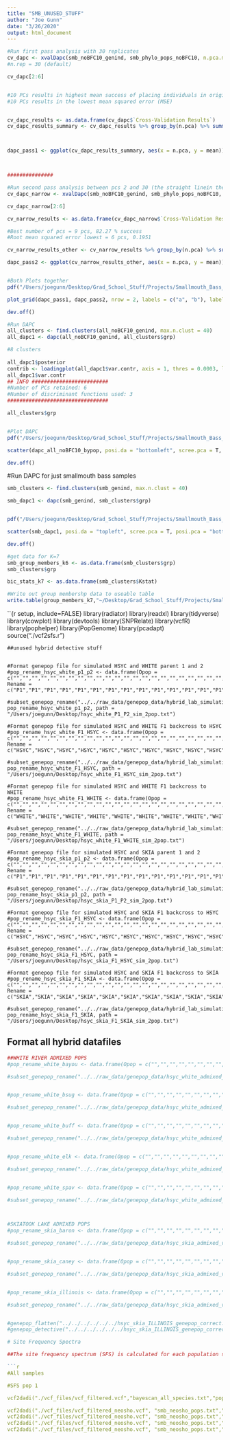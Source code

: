 ```yaml
---
title: "SMB_UNUSED_STUFF"
author: "Joe Gunn"
date: "3/26/2020"
output: html_document
---
```


```r
#Run first pass analysis with 30 replicates
cv_dapc <- xvalDapc(smb_noBFC10_genind, smb_phylo_pops_noBFC10, n.pca.max = 100, training.set = 0.9, result = "groupMean", xval.plot = TRUE)
#n.rep = 30 (default)

cv_dapc[2:6]


#10 PCs results in highest mean success of placing individuals in original populations
#10 PCs results in the lowest mean squared error (MSE)


cv_dapc_results <- as.data.frame(cv_dapc$`Cross-Validation Results`)
cv_dapc_results_summary <- cv_dapc_results %>% group_by(n.pca) %>% summarize(mean = mean(success), sd = sd(success))



dapc_pass1 <- ggplot(cv_dapc_results_summary, aes(x = n.pca, y = mean)) + geom_point() + geom_errorbar(aes(ymax = mean + sd, ymin = mean - sd, width = 1)) + scale_x_continuous("Number of Principal Components", labels = as.character(cv_dapc_results_summary$n.pca), breaks = cv_dapc_results_summary$n.pca) + theme_set(theme_cowplot(12)) + labs(y = "Proportion Classified Successfully") + theme(axis.title = element_text(size = 15)) + theme(axis.text = element_text(size = 15)) + theme(axis.title.x = element_blank())



###############

#Run second pass analysis between pcs 2 and 30 (the straight linein the abvoe plot, with 1000 reps per number of PCs)
cv_dapc_narrow <- xvalDapc(smb_noBFC10_genind, smb_phylo_pops_noBFC10, n.pca = 2:30, n.rep = 1000, result = "groupMean", xval.plot = TRUE)

cv_dapc_narrow[2:6]

cv_narrow_results <- as.data.frame(cv_dapc_narrow$`Cross-Validation Results`)

#Best number of pcs = 9 pcs, 82.27 % success
#Root mean squared error lowest = 6 pcs, 0.1951

cv_narrow_results_other <- cv_narrow_results %>% group_by(n.pca) %>% summarize(mean = mean(success), sd = sd(success))

dapc_pass2 <- ggplot(cv_narrow_results_other, aes(x = n.pca, y = mean)) + geom_point() + geom_errorbar(aes(ymax = mean + sd, ymin = mean - sd, width = 1)) + scale_x_continuous("Number of Principal Components", labels = as.character(cv_narrow_results_other$n.pca), breaks = cv_narrow_results_other$n.pca) + theme_set(theme_cowplot(12)) + theme(axis.title = element_text(size = 15)) + theme(axis.text = element_text(size = 15)) + labs(y = "Proportion Classified Successfully")


#Both Plots together
pdf("/Users/joegunn/Desktop/Grad_School_Stuff/Projects/Smallmouth_Bass_Genomics/SMB_GENOMICS_REVAMPED/dapc_cv_plots.pdf", width=10, height=12)

plot_grid(dapc_pass1, dapc_pass2, nrow = 2, labels = c("a", "b"), label_size = 20, label_x = 0, label_y = 1.02)

dev.off()


```


```r

#Run DAPC
all_clusters <- find.clusters(all_noBCF10_genind, max.n.clust = 40)
all_dapc1 <- dapc(all_noBCF10_genind, all_clusters$grp)

#8 clusters
               
all_dapc1$posterior
contrib <- loadingplot(all_dapc1$var.contr, axis = 1, thres = 0.0003, lab.jitter = 1)
all_dapc1$var.contr
## INFO #########################
#Number of PCs retained: 6
#Number of discriminant functions used: 3
#################################

all_clusters$grp


#Plot DAPC
pdf("/Users/joegunn/Desktop/Grad_School_Stuff/Projects/Smallmouth_Bass_Genomics/SMB_GENOMICS_REVAMPED/DAPC_all_plot.pdf", width=8, height=5) 

scatter(dapc_all_noBFC10_bypop, posi.da = "bottomleft", scree.pca = T, posi.pca = "topleft", bg = "white", ratio.pca = 0.3, cex = 3, cell = 0, col = c("navyblue","forestgreen","chocolate1","deeppink2","darkviolet","goldenrod3", "cyan", "seagreen2"))

dev.off()

```

#Run DAPC for just smallmouth bass samples

```r
smb_clusters <- find.clusters(smb_genind, max.n.clust = 40)

smb_dapc1 <- dapc(smb_genind, smb_clusters$grp)


pdf("/Users/joegunn/Desktop/Grad_School_Stuff/Projects/Smallmouth_Bass_Genomics/SMB_GENOMICS_REVAMPED/DAPC_all_plot.pdf", width=8, height=5) 

scatter(smb_dapc1, posi.da = "topleft", scree.pca = T, posi.pca = "bottomleft", bg = "white", ratio.pca = 0.3, cex = 3, cell = 0, col = c("forestgreen","navyblue","darkviolet","cyan","deeppink2","goldenrod3"))

dev.off()

#get data for K=7
smb_group_members_k6 <- as.data.frame(smb_clusters$grp)
smb_clusters$grp

bic_stats_k7 <- as.data.frame(smb_clusters$Kstat)

#Write out group membershp data to useable table
write.table(group_members_k7,"~/Desktop/Grad_School_Stuff/Projects/Smallmouth_Bass_Genomics/SMB_GENOMICS_REVAMPED/DAPC_group_membership_K7.txt", sep="\t")


```

``{r setup, include=FALSE}
library(radiator)
library(readxl)
library(tidyverse)
library(cowplot)
library(devtools)
library(SNPRelate)
library(vcfR)
library(pophelper)
library(PopGenome)
library(pcadapt)
source("./vcf2sfs.r")
```
##unused hybrid detective stuff


#Format genepop file for simulated HSYC and WHITE parent 1 and 2 
#pop_rename_hsyc_white_p1_p2 <- data.frame(Opop = c("","","","","","","","","","","","","","","","","","","","","","","","","","","","","","","","","","","","","","","","","","","","","","","","","","","","","","","","","","","","","","","","","","","","","","","","","","","","","","","","","","","","","","","","","","","","","","","","","","","","","","","","","","","","","","","","","","","","","","","","","","","","","","","","","","","","","","","","","","","","","","","","","","","","","","","","","","","","","","","","","","","","","","","","","","","","","","","","","","","","","","","","","","","","","","","","","","","","","","","",""), Rename = c("P1","P1","P1","P1","P1","P1","P1","P1","P1","P1","P1","P1","P1","P1","P1","P1","P1","P1","P1","P1","P1","P1","P1","P1","P1","P1","P1","P1","P1","P1","P1","P1","P1","P1","P1","P1","P1","P1","P1","P1","P1","P1","P1","P1","P1","P1","P1","P1","P1","P1","P1","P1","P1","P1","P1","P1","P1","P1","P1","P1","P1","P1","P1","P1","P1","P1","P1","P1","P1","P1","P1","P1","P1","P1","P1","P1","P1","P1","P1","P1","P1","P1","P1","P1","P1","P1","P1","P1","P1","P1","P1","P1","P1","P1","P1","P1","P1","P1","P1","P1","P2","P2","P2","P2","P2","P2","P2","P2","P2","P2","P2","P2","P2","P2","P2","P2","P2","P2","P2","P2","P2","P2","P2","P2","P2","P2","P2","P2","P2","P2","P2","P2","P2","P2","P2","P2","P2","P2","P2","P2","P2","P2","P2","P2","P2","P2","P2","P2","P2","P2","P2","P2","P2","P2","P2","P2","P2","P2","P2","P2","P2","P2","P2","P2","P2","P2","P2","P2","P2","P2","P2","P2","P2","P2","P2","P2","P2","P2","P2","P2","P2","P2","P2","P2","P2","P2","P2","P2","P2","P2","P2","P2","P2","P2","P2","P2","P2","P2","P2","P2"))

#subset_genepop_rename("../../raw_data/genepop_data/hybrid_lab_simulations/text_files/hsyc_white_P1_P2_sim.txt", pop_rename_hsyc_white_p1_p2, path = "/Users/joegunn/Desktop/hsyc_white_P1_P2_sim_2pop.txt")

#Format genepop file for simulated HSYC and WHITE F1 backcross to HSYC 
#pop_rename_hsyc_white_F1_HSYC <- data.frame(Opop = c("","","","","","","","","","","","","","","","","","","","","","","","","","","","","","","","","","","","","","","","","","","","","","","","","","","","","","","","","","","","","","","","","","","","","","","","","","","","","","","","","","","","","","","","","","","","","","","","","","","","","","","","","","","","","","","","","","","","","","","","","","","","","","","","","","","","","","","","","","","","","","","","","","","","","","","","","","","","","","","","","","","","","","","","","","","","","","","","","","","","","","","","","","","","","","","","","","","","","","","",""), Rename = c("HSYC","HSYC","HSYC","HSYC","HSYC","HSYC","HSYC","HSYC","HSYC","HSYC","HSYC","HSYC","HSYC","HSYC","HSYC","HSYC","HSYC","HSYC","HSYC","HSYC","HSYC","HSYC","HSYC","HSYC","HSYC","HSYC","HSYC","HSYC","HSYC","HSYC","HSYC","HSYC","HSYC","HSYC","HSYC","HSYC","HSYC","HSYC","HSYC","HSYC","HSYC","HSYC","HSYC","HSYC","HSYC","HSYC","HSYC","HSYC","HSYC","HSYC","HSYC","HSYC","HSYC","HSYC","HSYC","HSYC","HSYC","HSYC","HSYC","HSYC","HSYC","HSYC","HSYC","HSYC","HSYC","HSYC","HSYC","HSYC","HSYC","HSYC","HSYC","HSYC","HSYC","HSYC","HSYC","HSYC","HSYC","HSYC","HSYC","HSYC","HSYC","HSYC","HSYC","HSYC","HSYC","HSYC","HSYC","HSYC","HSYC","HSYC","HSYC","HSYC","HSYC","HSYC","HSYC","HSYC","HSYC","HSYC","HSYC","HSYC","F1","F1","F1","F1","F1","F1","F1","F1","F1","F1","F1","F1","F1","F1","F1","F1","F1","F1","F1","F1","F1","F1","F1","F1","F1","F1","F1","F1","F1","F1","F1","F1","F1","F1","F1","F1","F1","F1","F1","F1","F1","F1","F1","F1","F1","F1","F1","F1","F1","F1","F1","F1","F1","F1","F1","F1","F1","F1","F1","F1","F1","F1","F1","F1","F1","F1","F1","F1","F1","F1","F1","F1","F1","F1","F1","F1","F1","F1","F1","F1","F1","F1","F1","F1","F1","F1","F1","F1","F1","F1","F1","F1","F1","F1","F1","F1","F1","F1","F1","F1"))

#subset_genepop_rename("../../raw_data/genepop_data/hybrid_lab_simulations/text_files/hsyc_white_F1_HSYC_sim.txt", pop_rename_hsyc_white_F1_HSYC, path = "/Users/joegunn/Desktop/hsyc_white_F1_HSYC_sim_2pop.txt")

#Format genepop file for simulated HSYC and WHITE F1 backcross to WHITE 
#pop_rename_hsyc_white_F1_WHITE <- data.frame(Opop = c("","","","","","","","","","","","","","","","","","","","","","","","","","","","","","","","","","","","","","","","","","","","","","","","","","","","","","","","","","","","","","","","","","","","","","","","","","","","","","","","","","","","","","","","","","","","","","","","","","","","","","","","","","","","","","","","","","","","","","","","","","","","","","","","","","","","","","","","","","","","","","","","","","","","","","","","","","","","","","","","","","","","","","","","","","","","","","","","","","","","","","","","","","","","","","","","","","","","","","","",""), Rename = c("WHITE","WHITE","WHITE","WHITE","WHITE","WHITE","WHITE","WHITE","WHITE","WHITE","WHITE","WHITE","WHITE","WHITE","WHITE","WHITE","WHITE","WHITE","WHITE","WHITE","WHITE","WHITE","WHITE","WHITE","WHITE","WHITE","WHITE","WHITE","WHITE","WHITE","WHITE","WHITE","WHITE","WHITE","WHITE","WHITE","WHITE","WHITE","WHITE","WHITE","WHITE","WHITE","WHITE","WHITE","WHITE","WHITE","WHITE","WHITE","WHITE","WHITE","WHITE","WHITE","WHITE","WHITE","WHITE","WHITE","WHITE","WHITE","WHITE","WHITE","WHITE","WHITE","WHITE","WHITE","WHITE","WHITE","WHITE","WHITE","WHITE","WHITE","WHITE","WHITE","WHITE","WHITE","WHITE","WHITE","WHITE","WHITE","WHITE","WHITE","WHITE","WHITE","WHITE","WHITE","WHITE","WHITE","WHITE","WHITE","WHITE","WHITE","WHITE","WHITE","WHITE","WHITE","WHITE","WHITE","WHITE","WHITE","WHITE","WHITE","F1","F1","F1","F1","F1","F1","F1","F1","F1","F1","F1","F1","F1","F1","F1","F1","F1","F1","F1","F1","F1","F1","F1","F1","F1","F1","F1","F1","F1","F1","F1","F1","F1","F1","F1","F1","F1","F1","F1","F1","F1","F1","F1","F1","F1","F1","F1","F1","F1","F1","F1","F1","F1","F1","F1","F1","F1","F1","F1","F1","F1","F1","F1","F1","F1","F1","F1","F1","F1","F1","F1","F1","F1","F1","F1","F1","F1","F1","F1","F1","F1","F1","F1","F1","F1","F1","F1","F1","F1","F1","F1","F1","F1","F1","F1","F1","F1","F1","F1","F1"))

#subset_genepop_rename("../../raw_data/genepop_data/hybrid_lab_simulations/text_files/hsyc_white_F1_WHITE_sim.txt", pop_rename_hsyc_white_F1_WHITE, path = "/Users/joegunn/Desktop/hsyc_white_F1_WHITE_sim_2pop.txt")

#Format genepop file for simulated HSYC and SKIA parent 1 and 2 
#pop_rename_hsyc_skia_p1_p2 <- data.frame(Opop = c("","","","","","","","","","","","","","","","","","","","","","","","","","","","","","","","","","","","","","","","","","","","","","","","","","","","","","","","","","","","","","","","","","","","","","","","","","","","","","","","","","","","","","","","","","","","","","","","","","","","","","","","","","","","","","","","","","","","","","","","","","","","","","","","","","","","","","","","","","","","","","","","","","","","","","","","","","","","","","","","","","","","","","","","","","","","","","","","","","","","","","","","","","","","","","","","","","","","","","","",""), Rename = c("P1","P1","P1","P1","P1","P1","P1","P1","P1","P1","P1","P1","P1","P1","P1","P1","P1","P1","P1","P1","P1","P1","P1","P1","P1","P1","P1","P1","P1","P1","P1","P1","P1","P1","P1","P1","P1","P1","P1","P1","P1","P1","P1","P1","P1","P1","P1","P1","P1","P1","P1","P1","P1","P1","P1","P1","P1","P1","P1","P1","P1","P1","P1","P1","P1","P1","P1","P1","P1","P1","P1","P1","P1","P1","P1","P1","P1","P1","P1","P1","P1","P1","P1","P1","P1","P1","P1","P1","P1","P1","P1","P1","P1","P1","P1","P1","P1","P1","P1","P1","P2","P2","P2","P2","P2","P2","P2","P2","P2","P2","P2","P2","P2","P2","P2","P2","P2","P2","P2","P2","P2","P2","P2","P2","P2","P2","P2","P2","P2","P2","P2","P2","P2","P2","P2","P2","P2","P2","P2","P2","P2","P2","P2","P2","P2","P2","P2","P2","P2","P2","P2","P2","P2","P2","P2","P2","P2","P2","P2","P2","P2","P2","P2","P2","P2","P2","P2","P2","P2","P2","P2","P2","P2","P2","P2","P2","P2","P2","P2","P2","P2","P2","P2","P2","P2","P2","P2","P2","P2","P2","P2","P2","P2","P2","P2","P2","P2","P2","P2","P2"))

#subset_genepop_rename("../../raw_data/genepop_data/hybrid_lab_simulations/text_files/hsyc_skia_P1_P2_sim.txt", pop_rename_hsyc_skia_p1_p2, path = "/Users/joegunn/Desktop/hsyc_skia_P1_P2_sim_2pop.txt")

#Format genepop file for simulated HSYC and SKIA F1 backcross to HSYC 
#pop_rename_hsyc_skia_F1_HSYC <- data.frame(Opop = c("","","","","","","","","","","","","","","","","","","","","","","","","","","","","","","","","","","","","","","","","","","","","","","","","","","","","","","","","","","","","","","","","","","","","","","","","","","","","","","","","","","","","","","","","","","","","","","","","","","","","","","","","","","","","","","","","","","","","","","","","","","","","","","","","","","","","","","","","","","","","","","","","","","","","","","","","","","","","","","","","","","","","","","","","","","","","","","","","","","","","","","","","","","","","","","","","","","","","","","",""), Rename = c("HSYC","HSYC","HSYC","HSYC","HSYC","HSYC","HSYC","HSYC","HSYC","HSYC","HSYC","HSYC","HSYC","HSYC","HSYC","HSYC","HSYC","HSYC","HSYC","HSYC","HSYC","HSYC","HSYC","HSYC","HSYC","HSYC","HSYC","HSYC","HSYC","HSYC","HSYC","HSYC","HSYC","HSYC","HSYC","HSYC","HSYC","HSYC","HSYC","HSYC","HSYC","HSYC","HSYC","HSYC","HSYC","HSYC","HSYC","HSYC","HSYC","HSYC","HSYC","HSYC","HSYC","HSYC","HSYC","HSYC","HSYC","HSYC","HSYC","HSYC","HSYC","HSYC","HSYC","HSYC","HSYC","HSYC","HSYC","HSYC","HSYC","HSYC","HSYC","HSYC","HSYC","HSYC","HSYC","HSYC","HSYC","HSYC","HSYC","HSYC","HSYC","HSYC","HSYC","HSYC","HSYC","HSYC","HSYC","HSYC","HSYC","HSYC","HSYC","HSYC","HSYC","HSYC","HSYC","HSYC","HSYC","HSYC","HSYC","HSYC","F1","F1","F1","F1","F1","F1","F1","F1","F1","F1","F1","F1","F1","F1","F1","F1","F1","F1","F1","F1","F1","F1","F1","F1","F1","F1","F1","F1","F1","F1","F1","F1","F1","F1","F1","F1","F1","F1","F1","F1","F1","F1","F1","F1","F1","F1","F1","F1","F1","F1","F1","F1","F1","F1","F1","F1","F1","F1","F1","F1","F1","F1","F1","F1","F1","F1","F1","F1","F1","F1","F1","F1","F1","F1","F1","F1","F1","F1","F1","F1","F1","F1","F1","F1","F1","F1","F1","F1","F1","F1","F1","F1","F1","F1","F1","F1","F1","F1","F1","F1"))

#subset_genepop_rename("../../raw_data/genepop_data/hybrid_lab_simulations/text_files/hsyc_skia_F1_HSYC_sim.txt", pop_rename_hsyc_skia_F1_HSYC, path = "/Users/joegunn/Desktop/hsyc_skia_F1_HSYC_sim_2pop.txt")

#Format genepop file for simulated HSYC and SKIA F1 backcross to SKIA 
#pop_rename_hsyc_skia_F1_SKIA <- data.frame(Opop = c("","","","","","","","","","","","","","","","","","","","","","","","","","","","","","","","","","","","","","","","","","","","","","","","","","","","","","","","","","","","","","","","","","","","","","","","","","","","","","","","","","","","","","","","","","","","","","","","","","","","","","","","","","","","","","","","","","","","","","","","","","","","","","","","","","","","","","","","","","","","","","","","","","","","","","","","","","","","","","","","","","","","","","","","","","","","","","","","","","","","","","","","","","","","","","","","","","","","","","","",""), Rename = c("SKIA","SKIA","SKIA","SKIA","SKIA","SKIA","SKIA","SKIA","SKIA","SKIA","SKIA","SKIA","SKIA","SKIA","SKIA","SKIA","SKIA","SKIA","SKIA","SKIA","SKIA","SKIA","SKIA","SKIA","SKIA","SKIA","SKIA","SKIA","SKIA","SKIA","SKIA","SKIA","SKIA","SKIA","SKIA","SKIA","SKIA","SKIA","SKIA","SKIA","SKIA","SKIA","SKIA","SKIA","SKIA","SKIA","SKIA","SKIA","SKIA","SKIA","SKIA","SKIA","SKIA","SKIA","SKIA","SKIA","SKIA","SKIA","SKIA","SKIA","SKIA","SKIA","SKIA","SKIA","SKIA","SKIA","SKIA","SKIA","SKIA","SKIA","SKIA","SKIA","SKIA","SKIA","SKIA","SKIA","SKIA","SKIA","SKIA","SKIA","SKIA","SKIA","SKIA","SKIA","SKIA","SKIA","SKIA","SKIA","SKIA","SKIA","SKIA","SKIA","SKIA","SKIA","SKIA","SKIA","SKIA","SKIA","SKIA","SKIA","F1","F1","F1","F1","F1","F1","F1","F1","F1","F1","F1","F1","F1","F1","F1","F1","F1","F1","F1","F1","F1","F1","F1","F1","F1","F1","F1","F1","F1","F1","F1","F1","F1","F1","F1","F1","F1","F1","F1","F1","F1","F1","F1","F1","F1","F1","F1","F1","F1","F1","F1","F1","F1","F1","F1","F1","F1","F1","F1","F1","F1","F1","F1","F1","F1","F1","F1","F1","F1","F1","F1","F1","F1","F1","F1","F1","F1","F1","F1","F1","F1","F1","F1","F1","F1","F1","F1","F1","F1","F1","F1","F1","F1","F1","F1","F1","F1","F1","F1","F1"))

#subset_genepop_rename("../../raw_data/genepop_data/hybrid_lab_simulations/text_files/hsyc_skia_F1_SKIA_sim.txt", pop_rename_hsyc_skia_F1_SKIA, path = "/Users/joegunn/Desktop/hsyc_skia_F1_SKIA_sim_2pop.txt")
```

## Format all hybrid datafiles
```r
##WHITE RIVER ADMIXED POPS
#pop_rename_white_bayou <- data.frame(Opop = c("","","","","","","","","","","","","","","","","","","","","","",""), Rename = c("AT","AT","AT","AT","AT","HSYC","HSYC","HSYC","HSYC","HSYC","HSYC","HSYC","HSYC","WHITE","WHITE","WHITE","WHITE","WHITE","WHITE","WHITE","WHITE","WHITE","WHITE"))

#subset_genepop_rename("../../raw_data/genepop_data/hsyc_white_admixed_vcf/hsyc_white_BAYOU_genepop.txt", pop_rename_white_bayou, path = "/Users/joegunn/Desktop/hsyc_white_BAYOU_genepop_correct.txt")


#pop_rename_white_bsug <- data.frame(Opop = c("","","","","","","","","","","","","","","","","","","","","","","",""), Rename = c("MI","MI","MI","MI","MI","MI","HSYC","HSYC","HSYC","HSYC","HSYC","HSYC","HSYC","HSYC","WHITE","WHITE","WHITE","WHITE","WHITE","WHITE","WHITE","WHITE","WHITE","WHITE"))

#subset_genepop_rename("../../raw_data/genepop_data/hsyc_white_admixed_vcf/hsyc_white_BSUG_genepop.txt", pop_rename_white_bsug, path = "/Users/joegunn/Desktop/hsyc_white_BSUG_genepop_correct.txt")


#pop_rename_white_buff <- data.frame(Opop = c("","","","","","","","","","","","","","","","","","","","","","","",""), Rename = c("BC","BC","BC","BC","BC","BC","HSYC","HSYC","HSYC","HSYC","HSYC","HSYC","HSYC","HSYC","WHITE","WHITE","WHITE","WHITE","WHITE","WHITE","WHITE","WHITE","WHITE","WHITE"))

#subset_genepop_rename("../../raw_data/genepop_data/hsyc_white_admixed_vcf/hsyc_white_BUFF_genepop.txt", pop_rename_white_buff, path = "/Users/joegunn/Desktop/hsyc_white_BUFF_genepop_correct.txt")


#pop_rename_white_elk <- data.frame(Opop = c("","","","","","","","","","","","","","","","","","","","","","","",""), Rename = c("ELK","ELK","ELK","ELK","ELK","ELK","HSYC","HSYC","HSYC","HSYC","HSYC","HSYC","HSYC","HSYC","WHITE","WHITE","WHITE","WHITE","WHITE","WHITE","WHITE","WHITE","WHITE","WHITE"))

#subset_genepop_rename("../../raw_data/genepop_data/hsyc_white_admixed_vcf/hsyc_white_ELK_genepop.txt", pop_rename_white_elk, path = "/Users/joegunn/Desktop/hsyc_white_ELK_genepop_correct.txt")


#pop_rename_white_spav <- data.frame(Opop = c("","","","","","","","","","","","","","","","","","","","","","","",""), Rename = c("SPVW","SPVW","SPVW","SPVW","SPVW","SPVW","HSYC","HSYC","HSYC","HSYC","HSYC","HSYC","HSYC","HSYC","WHITE","WHITE","WHITE","WHITE","WHITE","WHITE","WHITE","WHITE","WHITE","WHITE"))

#subset_genepop_rename("../../raw_data/genepop_data/hsyc_white_admixed_vcf/hsyc_white_SPAV_genepop.txt", pop_rename_white_spav, path = "/Users/joegunn/Desktop/hsyc_white_SPAV_genepop_correct.txt")



#SKIATOOK LAKE ADMIXED POPS
#pop_rename_skia_baron <- data.frame(Opop = c("","","","","","","","","","","","","","","","","",""), Rename = c("BFORK","BFORK","BFORK","BFORK","BFORK","HSYC","HSYC","HSYC","HSYC","HSYC","HSYC","HSYC","HSYC","SKIA","SKIA","SKIA","SKIA","SKIA"))

#subset_genepop_rename("../../raw_data/genepop_data/hsyc_skia_admixed_vcf/hsyc_skia_BARON_genepop.txt", pop_rename_skia_baron, path = "/Users/joegunn/Desktop/hsyc_skia_BARON_genepop_correct.txt")


#pop_rename_skia_caney <- data.frame(Opop = c("","","","","","","","","","","","","","","","","",""), Rename = c("CANEY","CANEY","CANEY","CANEY","CANEY","HSYC","HSYC","HSYC","HSYC","HSYC","HSYC","HSYC","HSYC","SKIA","SKIA","SKIA","SKIA","SKIA"))

#subset_genepop_rename("../../raw_data/genepop_data/hsyc_skia_admixed_vcf/hsyc_skia_CANEY_genepop.txt", pop_rename_skia_caney, path = "/Users/joegunn/Desktop/hsyc_skia_CANEY_genepop_correct.txt")


#pop_rename_skia_illinois <- data.frame(Opop = c("","","","","","","","","","","","","","","","","","","",""), Rename = c("ILLINOIS","ILLINOIS","ILLINOIS","ILLINOIS","ILLINOIS","ILLINOIS","ILLINOIS","HSYC","HSYC","HSYC","HSYC","HSYC","HSYC","HSYC","HSYC","SKIA","SKIA","SKIA","SKIA","SKIA"))

#subset_genepop_rename("../../raw_data/genepop_data/hsyc_skia_admixed_vcf/hsyc_skia_ILLINOIS_genepop.txt", pop_rename_skia_illinois, path = "/Users/joegunn/Desktop/hsyc_skia_ILLINOIS_genepop_correct.txt")


#genepop_flatten("../../../../../../hsyc_skia_ILLINOIS_genepop_correct.txt")
#genepop_detective("../../../../../../hsyc_skia_ILLINOIS_genepop_correct.txt", variable = "PopNum")
```




```r


# Site Frequency Spectra 

##The site frequency spectrum (SFS) is calculated for each population separately. The SFS is a vector of integer values, with each integer having a corresponding x and y coordinate. the x coordinate is the derived allele frequency - first number in the list corresponds to an allele frequency of 0%, and the last number in the list corresponds to an allele frequency of 1%. The y coordinate, or the number value itself, is the number of SNP loci that have the corresponding allele frequency. 

```r
#All samples

#SFS pop 1

vcf2dadi("./vcf_files/vcf_filtered.vcf","bayescan_all_species.txt","pop1.fs", 1)

vcf2dadi("./vcf_files/vcf_filtered_neosho.vcf", "smb_neosho_pops.txt","pop1.fs", 1, n.digit = 4)
vcf2dadi("./vcf_files/vcf_filtered_neosho.vcf", "smb_neosho_pops.txt","pop2.fs", 2, n.digit = 4)
vcf2dadi("./vcf_files/vcf_filtered_neosho.vcf", "smb_neosho_pops.txt","pop3.fs", 3, n.digit = 4)
vcf2dadi("./vcf_files/vcf_filtered_neosho.vcf", "smb_neosho_pops.txt","pop4.fs", 4, n.digit = 4)

```

